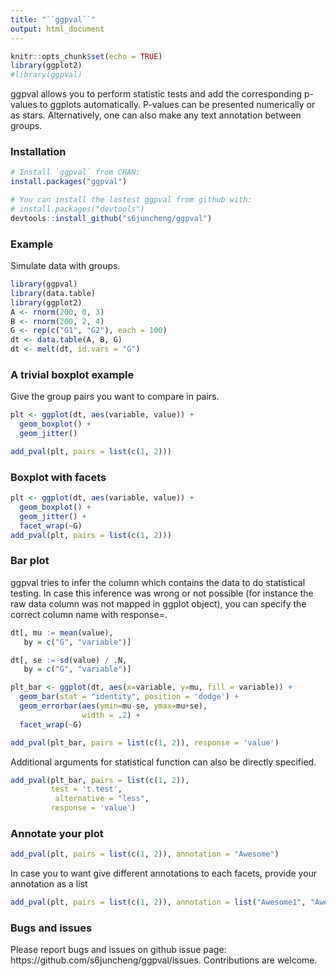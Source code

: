 ```yaml
---
title: "``ggpval``"
output: html_document
---
```


```r
knitr::opts_chunk$set(echo = TRUE)
library(ggplot2)
#library(ggpval)
```

ggpval allows you to perform statistic tests and add the corresponding p-values to ggplots automatically. 
P-values can be presented numerically or as stars. 
Alternatively, one can also make any text annotation between groups.

### Installation


```r
# Install `ggpval` from CRAN:
install.packages("ggpval")

# You can install the lastest ggpval from github with:
# install.packages("devtools")
devtools::install_github("s6juncheng/ggpval")
```
### Example
Simulate data with groups.

```r
library(ggpval)
library(data.table)
library(ggplot2)
A <- rnorm(200, 0, 3)
B <- rnorm(200, 2, 4)
G <- rep(c("G1", "G2"), each = 100)
dt <- data.table(A, B, G)
dt <- melt(dt, id.vars = "G")
```
### A trivial boxplot example
Give the group pairs you want to compare in pairs.
```r
plt <- ggplot(dt, aes(variable, value)) +
  geom_boxplot() +
  geom_jitter()

add_pval(plt, pairs = list(c(1, 2)))
```


### Boxplot with facets
```r
plt <- ggplot(dt, aes(variable, value)) +
  geom_boxplot() +
  geom_jitter() +
  facet_wrap(~G)
add_pval(plt, pairs = list(c(1, 2)))
```


### Bar plot
ggpval tries to infer the column which contains the data to do statistical testing. 
In case this inference was wrong or not possible (for instance the raw data column was not mapped in
ggplot object), you can specify the correct column name with response=.

```r
dt[, mu := mean(value),
   by = c("G", "variable")]

dt[, se := sd(value) / .N,
   by = c("G", "variable")]

plt_bar <- ggplot(dt, aes(x=variable, y=mu, fill = variable)) +
  geom_bar(stat = "identity", position = 'dodge') +
  geom_errorbar(aes(ymin=mu-se, ymax=mu+se),
                width = .2) +
  facet_wrap(~G)

add_pval(plt_bar, pairs = list(c(1, 2)), response = 'value')
```
Additional arguments for statistical function can also be directly specified.

```r
add_pval(plt_bar, pairs = list(c(1, 2)), 
         test = 't.test',
          alternative = "less",
         response = 'value')
```

### Annotate your plot
```r
add_pval(plt, pairs = list(c(1, 2)), annotation = "Awesome")
```

In case you to want give different annotations to each facets, provide your annotation as a list
```r
add_pval(plt, pairs = list(c(1, 2)), annotation = list("Awesome1", "Awesome2"))
```

### Bugs and issues
Please report bugs and issues on github issue page: https://github.com/s6juncheng/ggpval/issues. Contributions are welcome.
